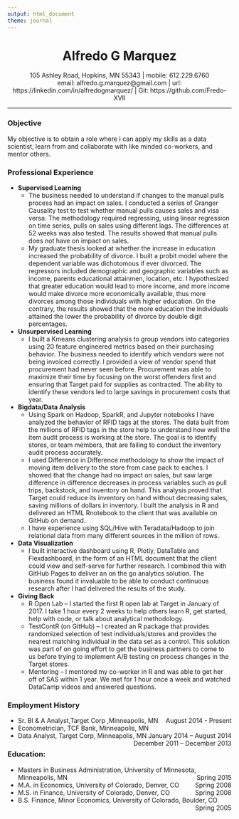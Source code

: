 ```yaml
---
output: html_document
theme: journal
---
```

<center> <h1>Alfredo G Marquez</h1> </center>
<center> 105 Ashley Road, Hopkins, MN 55343 | mobile: 612.229.6760 </center> 
<center> email: alfredo.g.marquez@gmail.com | url: https://linkedin.com/in/alfredogmarquez/ | Git: https://github.com/Fredo-XVII </center>

-----

### Objective

My objective is to obtain a role where I can apply my skills as a data scientist, learn from and collaborate with like minded co-workers, and mentor others.


### Professional Experience

  - **Supervised Learning**
    - The business needed to understand if changes to the manual pulls process had an impact on sales. I conducted a series of Granger Causality test to test whether manual pulls causes sales and visa versa. The methodology required regressing, using linear regression on time series, pulls on sales using different lags. The differences at 52 weeks was also tested. The results showed that manual pulls does not have on impact on sales.  
    - My graduate thesis looked at whether the increase in education increased the probability of divorce. I built a probit model where the dependent variable was dichotomous if ever divorced. The regressors included demographic and geographic variables such as income, parents educational attainmen, location, etc. I hypothesized that greater education would lead to more income, and more income would make divorce more economically available, thus more divorces among those individuals with higher education. On the contrary, the results showed that the more education the individuals attained the lower the probability of divorce by double digit percentages.

  - **Unsurpervised Learning**
    - I built a Kmeans clustering analysis to group vendors into categories using 20 feature engineered metrics based on their purchasing behavior. The business needed to identify which vendors were not being invoiced correctly. I provided a view of vendor spend that procurement had never seen before. Procurement was able to maximize their time by focusing on the worst offenders first and ensuring that Target paid for supplies as contracted. The ability to identify these vendors led to large savings in procurement costs that year.

  - **Bigdata/Data Analysis**
    - Using Spark on Hadoop, SparkR, and Jupyter notebooks I have analyzed the behavior of RFID tags at the stores. The data built from the millions of RFID tags in the store help to understand how well the item audit process is working at the store.  The goal is to identify stores, or team members, that are failing to conduct the inventory audit process accurately.
    - I used Difference in Difference methodology to show the impact of moving item delivery to the store from case pack to eaches. I showed that the change had no impact on sales, but saw large difference in difference decreases in process variables such as pull trips, backstock, and inventory on hand. This analysis proved that Target could reduce its inventory on hand without decreasing sales, saving millions of dollars in inventory.  I built the analysis in R and delivered an HTML Rnotebook to the client that was available on GitHub on demand.
    - I have experience using SQL/Hive with Teradata/Hadoop to join relational data from many different sources in the million of rows.    

  - **Data Visualization**
    - I built interactive dashboard using R, Plotly, DataTable and Flexdashboard, in the form of an HTML document that the client could view and self-serve for further research. I combined this with GitHub Pages to deliver an on the go analytics solution. The business found it invaluable to be able to conduct continuous research after I had delivered the results of the study.

  - **Giving Back**
    - R Open Lab – I started the first R open lab at Target in January of 2017. I take 1 hour every 2 weeks to help others learn R, get started, help with code, or talk about analytical methodology. 
    - TestContR (on GitHub) – I created an R package that provides randomized selection of test individuals/stores and provides the nearest matching individual in the data set as a control. This solution was part of on going effort to get the business partners to come to us before trying to implement A/B testing on process changes in the Target stores.
    - Mentoring – I mentored my co-worker in R and was able to get her off of SAS within 1 year. We met for 1 hour once a week and watched DataCamp videos and answered questions.
    

### Employment History
 - <span style="text-align:left;">Sr. BI & A Analyst,Target Corp ,Minneapolis, MN
    <span style="float:right;">August 2014 - Present</span>  
 - <span style="text-align:left;">Econometrician, TCF Bank, Minneapolis, MN
    <span style="float:right;">January 2014 – August 2014</span>
 - <span style="text-align:left;">Data Analyst, Target Corp, Minneapolis, MN
    <span style="float:right;">December 2011 – December 2013</span>

    
### Education:
 - <span style="text-align:left;">Masters in Business Administration, University of Minnesota, Minneapolis, MN
    <span style="float:right;">Spring 2015</span>
 - <span style="text-align:left;">M.A. in Economics, University of Colorado, Denver, CO
    <span style="float:right;">Spring 2008</span>
 - <span style="text-align:left;">M.S. in Finance, University of Colorado, Denver, CO
    <span style="float:right;">Spring 2008</span>
 - <span style="text-align:left;">B.S. Finance, Minor Economics, University of Colorado, Boulder, CO
    <span style="float:right;">Spring 2005</span>

